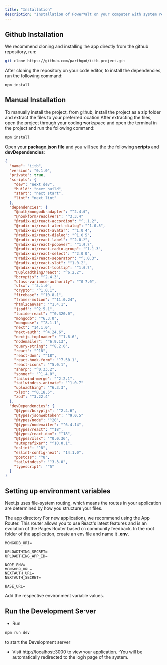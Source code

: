 ```yaml
---
title: "Installation"
description: "Installation of PowerValt on your computer with system requirements"
---
```


## Github Installation

We recommend cloning and installing the app directly from the github repository, run:

```bash
git clone https://github.com/parthgod/iitb-project.git
```
After cloning the repository on your code editor, to install the dependencies, run the following command:

```bash
npm install
```

## Manual Installation

To manually install the project, from github, install the project as a zip folder and extract the files to your preferred location
After extracting the files, open the project through your coding workspace and open the terminal in the project and run the following command:

```bash
npm install
```

Open your **package.json file** and you will see the the following **scripts** and **devDependencies**:

```json:package.json showLineNumbers
{
  "name": "iitb",
  "version": "0.1.0",
  "private": true,
  "scripts": {
    "dev": "next dev",
    "build": "next build",
    "start": "next start",
    "lint": "next lint"
  },
  "dependencies": {
    "@auth/mongodb-adapter": "^2.4.0",
    "@hookform/resolvers": "^3.3.4",
    "@radix-ui/react-accordion": "^1.1.2",
    "@radix-ui/react-alert-dialog": "^1.0.5",
    "@radix-ui/react-avatar": "^1.0.4",
    "@radix-ui/react-dialog": "^1.0.5",
    "@radix-ui/react-label": "^2.0.2",
    "@radix-ui/react-popover": "^1.0.7",
    "@radix-ui/react-radio-group": "^1.1.3",
    "@radix-ui/react-select": "^2.0.0",
    "@radix-ui/react-separator": "^1.0.3",
    "@radix-ui/react-slot": "^1.0.2",
    "@radix-ui/react-tooltip": "^1.0.7",
    "@uploadthing/react": "^6.2.2",
    "bcryptjs": "^2.4.3",
    "class-variance-authority": "^0.7.0",
    "clsx": "^2.1.0",
    "crypto": "^1.0.1",
    "firebase": "^10.8.1",
    "framer-motion": "^11.0.24",
    "html2canvas": "^1.4.1",
    "jspdf": "^2.5.1",
    "lucide-react": "^0.320.0",
    "mongodb": "^6.3.0",
    "mongoose": "^8.1.1",
    "next": "14.1.0",
    "next-auth": "^4.24.6",
    "nextjs-toploader": "^1.6.6",
    "nodemailer": "^6.9.13",
    "query-string": "^8.2.0",
    "react": "^18",
    "react-dom": "^18",
    "react-hook-form": "^7.50.1",
    "react-icons": "^5.0.1",
    "sharp": "^0.33.2",
    "sonner": "^1.4.0",
    "tailwind-merge": "^2.2.1",
    "tailwindcss-animate": "^1.0.7",
    "uploadthing": "^6.3.3",
    "xlsx": "^0.18.5",
    "zod": "^3.22.4"
  },
  "devDependencies": {
    "@types/bcryptjs": "^2.4.6",
    "@types/jsonwebtoken": "^9.0.5",
    "@types/node": "^20",
    "@types/nodemailer": "^6.4.14",
    "@types/react": "^18",
    "@types/react-dom": "^18",
    "@types/xlsx": "^0.0.36",
    "autoprefixer": "^10.0.1",
    "eslint": "^8",
    "eslint-config-next": "14.1.0",
    "postcss": "^8",
    "tailwindcss": "^3.3.0",
    "typescript": "^5"
  }
}

```

## Setting up environment variables

Next.js uses file-system routing, which means the routes in your application are determined by how you structure your files.

The app directory
For new applications, we recommend using the App Router. This router allows you to use React's latest features and is an evolution of the Pages Router based on community feedback.
In the root folder of the application, create an env file and name it **.env**.

```tsx:.env showLineNumbers
MONGODB_URI=

UPLOADTHING_SECRET=
UPLOADTHING_APP_ID=

NODE_ENV=
MONGODB_URL=
NEXTAUTH_URL=
NEXTAUTH_SECRET=

BASE_URL=
```
Add the respective environment variable values.

## Run the Development Server

- Run 
```bash
npm run dev
```
to start the Development server
- Visit http://localhost:3000 to view your application.
-You will be automatically redirected to the login page of the system.
